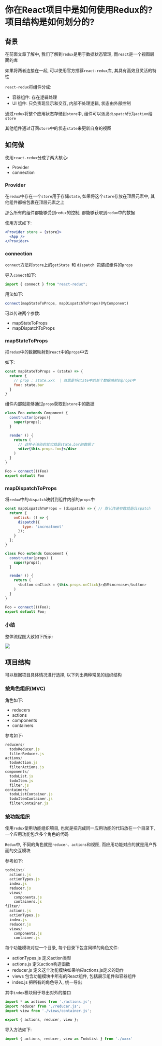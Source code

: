 # 你在React项目中是如何使用Redux的? 项目结构是如何划分的?

## 背景

在前面文章了解中, 我们了解到`redux`是用于数据状态管理, 而`react`是一个视图层面的库

如果将两者连接在一起, 可以使用官方推荐`react-redux`库, 其具有高效且灵活的特性

`react-redux`将组件分成: 

- 容器组件: 存在逻辑处理
- UI 组件: 只负责现显示和交互, 内部不处理逻辑, 状态由外部控制

通过`redux`将整个应用状态存储到`store`中, 组件可以派发`dispatch`行为`action`给`store`

其他组件通过订阅`store`中的状态`state`来更新自身的视图

## 如何做

使用`react-redux`分成了两大核心: 

- Provider
- connection

### Provider

在`redux`中存在一个`store`用于存储`state`, 如果将这个`store`存放在顶层元素中, 其他组件都被包裹在顶层元素之上

那么所有的组件都能够受到`redux`的控制, 都能够获取到`redux`中的数据

使用方式如下: 

```jsx
<Provider store = {store}>
  <App />
</Provider>
```

### connection

`connect`方法将`store`上的`getState `和 `dispatch `包装成组件的`props`

导入`conect`如下: 

```js
import { connect } from "react-redux";
```

用法如下: 

```js
connect(mapStateToProps, mapDispatchToProps)(MyComponent)
```

可以传递两个参数: 

- mapStateToProps
- mapDispatchToProps

### mapStateToProps

把`redux`中的数据映射到`react`中的`props`中去

如下: 

```jsx
const mapStateToProps = (state) => {
  return {
    // prop : state.xxx  | 意思是将state中的某个数据映射到props中
    foo: state.bar
  }
}
```

组件内部就能够通过`props`获取到`store`中的数据

```jsx
class Foo extends Component {
  constructor(props){
    super(props);
  }

  render () {
    return (
      // 这样子渲染的其实就是state.bar的数据了
      <div>{this.props.foo}</div>
    )
  }
}

Foo = connect()(Foo)
export default Foo
```

### mapDispatchToProps

将`redux`中的`dispatch`映射到组件内部的`props`中

```jsx
const mapDispatchToProps = (dispatch) => { // 默认传递参数就是dispatch
  return {
    onClick: () => {
      dispatch({
        type: 'increatment'
      });
    }
  };
}

```

```js
class Foo extends Component {
  constructor(props) {
    super(props);
  }

  render () {
    return (
      <button onClick = {this.props.onClick}>点击increase</button>
    )
  }
}

Foo = connect()(Foo);
export default Foo;
```

### 小结

整体流程图大致如下所示: 

![](https://static.vue-js.com/3e47db10-e7dc-11eb-85f6-6fac77c0c9b3.png)

## 项目结构

可以根据项目具体情况进行选择, 以下列出两种常见的组织结构

### 按角色组织(MVC)

角色如下: 

- reducers 
- actions
- components 
- containers 

参考如下: 

```js
reducers/
  todoReducer.js
  filterReducer.js
actions/
  todoAction.js
  filterActions.js
components/
  todoList.js
  todoItem.js
  filter.js
containers/
  todoListContainer.js
  todoItemContainer.js
  filterContainer.js
```

### 按功能组织

使用`redux`使用功能组织项目, 也就是把完成同一应用功能的代码放在一个目录下, 一个应用功能包含多个角色的代码

`Redux`中, 不同的角色就是`reducer`、`actions`和视图, 而应用功能对应的就是用户界面的交互模块

参考如下: 

```js
todoList/
  actions.js
  actionTypes.js
  index.js
  reducer.js
  views/
    components.js
    containers.js
filter/
  actions.js
  actionTypes.js
  index.js
  reducer.js
  views/
    components.js
    container.js
```

每个功能模块对应一个目录, 每个目录下包含同样的角色文件: 

- actionTypes.js 定义action类型
- actions.js 定义action构造函数
- reducer.js  定义这个功能模块如果响应actions.js定义的动作
- views 包含功能模块中所有的React组件, 包括展示组件和容器组件
- index.js 把所有的角色导入, 统一导出

其中`index`模块用于导出对外的接口

```js
import * as actions from './actions.js';
import reducer from './reducer.js';
import view from './views/container.js';

export { actions, reducer, view };
```

导入方法如下: 

```js
import { actions, reducer, view as TodoList } from './xxxx'
```

